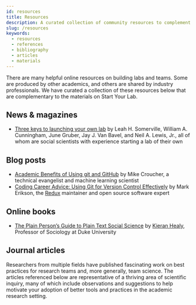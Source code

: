 ```yaml
---
id: resources
title: Resources
description: A curated collection of community resources to complement our guides and tutorials
slug: /resources
keywords:
  - resources
  - references
  - bibliography
  - articles
  - materials
---
```



There are many helpful online resources on building labs and teams. Some are produced by other academics, and others are shared by industry professionals. We have curated a collection of these resources below that are complementary to the materials on Start Your Lab.

## News & magazines

- [Three keys to launching your own lab](https://www.sciencemag.org/careers/2019/08/three-keys-launching-your-own-lab) by Leah H. Somerville, William A. Cunningham, June Gruber, Jay J. Van Bavel, and Neil A. Lewis, Jr., all of whom are social scientists with experience starting a lab of their own

## Blog posts

- [Academic Benefits of Using git and GitHub](https://walkingrandomly.com/?p=6653) by Mike Croucher, a technical evangelist and machine learning scientist
- [Coding Career Advice: Using Git for Version Control Effectively](https://blog.isquaredsoftware.com/2021/01/coding-career-git-usage/) by Mark Erikson, the [Redux](https://redux.js.org/) maintainer and open source software expert

## Online books

- [The Plain Person’s Guide to Plain Text Social Science](https://plain-text.co/) by [Kieran Healy](http://kieranhealy.org), Professor of Sociology at Duke University

## Journal articles

Researchers from multiple fields have published fascinating work on best practices for research teams and, more generally, team science. The articles referenced below are representative of a thriving area of scientific inquiry, many of which include observations and suggestions to help motivate your adoption of better tools and practices in the academic research setting.

<ArticleBibliography />
